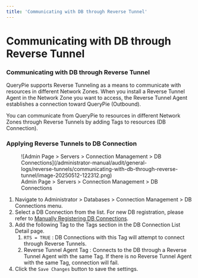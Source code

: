 ```yaml
---
title: 'Communicating with DB through Reverse Tunnel'
---
```


# Communicating with DB through Reverse Tunnel

### Communicating with DB through Reverse Tunnel

QueryPie supports Reverse Tunneling as a means to communicate with resources in different Network Zones. When you install a Reverse Tunnel Agent in the Network Zone you want to access, the Reverse Tunnel Agent establishes a connection toward QueryPie (Outbound).

You can communicate from QueryPie to resources in different Network Zones through Reverse Tunnels by adding Tags to resources (DB Connection).

### Applying Reverse Tunnels to DB Connection

<figure data-layout="center" data-align="center">
![Admin Page &gt; Servers &gt; Connection Management &gt; DB Connections](/administrator-manual/audit/general-logs/reverse-tunnels/communicating-with-db-through-reverse-tunnel/image-20250512-122312.png)
<figcaption>
Admin Page &gt; Servers &gt; Connection Management &gt; DB Connections
</figcaption>
</figure>

1. Navigate to Administrator &gt; Databases &gt; Connection Management &gt; DB Connections menu.
2. Select a DB Connection from the list. For new DB registration, please refer to [Manually Registering DB Connections](../../../databases/connection-management/db-connections).
3. Add the following Tag to the Tags section in the DB Connection List Detail page.
    1. `RTS = TRUE` : DB Connections with this Tag will attempt to connect through Reverse Tunnels.
    2. Reverse Tunnel Agent Tag : Connects to the DB through a Reverse Tunnel Agent with the same Tag. If there is no Reverse Tunnel Agent with the same Tag, connection will fail.
4. Click the `Save Changes` button to save the settings.
